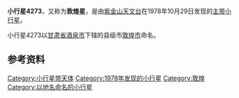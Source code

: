 {{Infobox Planet  
| name = 4273 Dunhuang
| image = 
| caption = 
| discovery=yes | physical_characteristics = yes | bgcolour=#FFFFC0
| discovery_ref = 
| discoverer = [[紫金山天文台|紫金山天文台]]
| discovery_site = [[南京|南京]]
| discovered =  1978年10月29日
| mp_name = 4273
| alt_names = 1978 UU1
| named_after = [[敦煌市|敦煌市]]
| mp_category=[[小行星带|主带]]
| orbit_ref = <ref>[http://ssd.jpl.nasa.gov/sbdb.cgi?sstr=4273+Dunhuang JPL Small-Body Database 4273 Dunhuang (1978 UU1)]</ref>
| epoch = 2011年8月27日
| semimajor=
| perihelion=1.8521869[[天文单位|AU]]
| aphelion= 2.3940109AU
| eccentricity = 0.2263248
| period = 1352.9683110[[日|地球日]] 
| inclination=3.02984[[角度|°]]
| asc_node=127.27876°
| arg_peri=241.13146°
| mean_anomaly=331.13939°
| avg_speed=
 | dimensions=
 | mass=
 | density=
 | surface_grav=
 | escape_velocity=
 | rotation=
 | spectral_type=
 | magnitude=13.9
 | abs_magnitude=
 | albedo=
 | single_temperature=
}}
'''小行星4273'''，又称为'''敦煌星'''，是由[[紫金山天文台|紫金山天文台]]在1978年10月29日发现的[[小行星带|主带]][[小行星|小行星]]。

小行星4273以[[甘肃省|甘肃省]][[酒泉市|酒泉市]]下辖的县级市[[敦煌市|敦煌市]]命名。

== 参考资料 ==
{{Reflist}}

{{Minor Planet Number|(4272)[[小行星4272|小行星4272]]|(4274)[[小行星4274|小行星4274]]}}

[[Category:小行星带天体|Category:小行星带天体]]
[[Category:1978年发现的小行星|Category:1978年发现的小行星]]
[[Category:敦煌|Category:敦煌]]
[[Category:以地名命名的小行星|Category:以地名命名的小行星]]